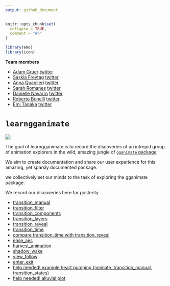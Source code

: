 ```yaml
---
output: github_document
---
```


<!-- README.md is generated from README.Rmd. Please edit that file -->

```r
knitr::opts_chunk$set(
  collapse = TRUE,
  comment = "#>"
)

library(emo)
library(icon)
```

**Team members**

* [Adam Gruer](https://github.com/adam-gruer) [twitter](https://twitter.com/AdamGruer )
* [Saskia Freytag](https://github.com/SaskiaFreytag) [twitter](https://twitter.com/trashystats)
* [Anna Quaglieri](https://github.com/SaskiaFreytag) [twitter](https://twitter.com/annaquagli)
* [Sarah Romanes](https://github.com/sarahromanes) [twitter](https://twitter.com/sarah_romanes)
* [Danielle Navarro](https://github.com/SaskiaFreytag) [twitter](https://twitter.com/djnavarro)
* [Roberto Bonelli](https://github.com/Robbie90) [twitter](https://twitter.com/robbie_bonelli)
* [Emi Tanaka](https://github.com/emitanaka) [twitter](https://twitter.com/statsgen)


# `learngganimate`

![](transition_manual_files/figure-gfm/unnamed-chunk-2-1.gif)

The goal of learngganimate is to record the discoveries of an intrepid
group of animation explorers in the wild, amazing jungle of [`gganimate` package](https://github.com/thomasp85/gganimate)

We aim to create documentation and share our user experience for this amazing, yet sparsly documented package.

we collectively set our minds to the task of exploring the gganimate
package.

We record our discoveries here for posterity

  - [transition_manual](transition_manual.md)
  - [transition_filter](transition_filter.md)
  - [transition_components](transition_components.md)
  - [transition_layers](transition_layers.md)
  - [transition_reveal](transition_reveal/transition_reveal.md)
  - [transition_time](transition_time/transition_time.md)
  - [compare transition_time with transition_reveal](transition_time_vs_transition_reveal.md)
  - [ease_aes](ease_aes.md)
  - [harvest_animation](example_harvest_animation.md)
  - [shadow_wake](shadow_wake.md)
  - [view_follow](view_follow.md)
  - [enter_exit](enter_exit/enter_exit.md)
  - [help needed! example heart pumping (animate, transition_manual, transition_states)](example_heart_pumping.md)
  - [help needed! alluvial plot](alluvial_plot.md)
  
  
